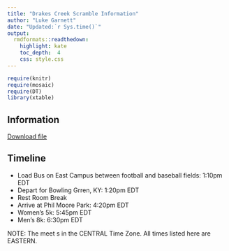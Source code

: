 ```yaml
---
title: "Drakes Creek Scramble Information"
author: "Luke Garnett"
date: "Updated:`r Sys.time()`"
output:
  rmdformats::readthedown:
    highlight: kate
    toc_depth:  4
    css: style.css
---
```


```r
require(knitr)
require(mosaic)
require(DT)
library(xtable)
```

## Information

<a href="Drakes.pdf" target="_blank" class="btn btn-lg btn-outline">
    <i class="fa fa-file-pdf-o"></i>
    Download file
</a>

## Timeline

- Load Bus on East Campus between football and baseball fields: 1:10pm EDT
- Depart for Bowling Grren, KY: 1:20pm EDT
- Rest Room Break
- Arrive at Phil Moore Park: 4:20pm EDT
- Women's 5k: 5:45pm EDT
- Men's 8k: 6:30pm EDT

NOTE: The meet s in the CENTRAL Time Zone. All times listed here are EASTERN. 
